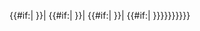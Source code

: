<includeonly><span style="white-space: nowrap;">{{#if:{{{3|}}}|
{{coord|{{{1|0}}}|{{{2|0}}}|{{{3|0}}}|{{{4|N}}}|{{{5|0}}}|{{{6|0}}}|{{{7|0}}}|{{{8|E}}}|{{{9|type:other}}}|format={{{format|dms}}}|display={{#if:{{{title|}}}|inline,title|inline}} }}| {{#if:{{{2|}}}|
{{coord|{{{1|0}}}|{{{2|0}}}|{{{4|N}}}|{{{5|0}}}|{{{6|0}}}|{{{8|E}}}|{{{9|type:other}}}|format={{{format|dms}}}|display={{#if:{{{title|}}}|inline,title|inline}}}}| {{#if:{{{4|}}}| 
{{coord|{{{1|0}}}|{{{4|N}}}|{{{5|0}}}|{{{8|E}}}|{{{9|type:other}}}|format={{{format|dec}}}|display={{#if:{{{title|}}}|inline,title|inline}}}}| {{#if:{{{1|}}}|
{{coord|{{{1|0}}}|{{{5|0}}}|{{{9|type:other}}}|format={{{format|dec}}}|display={{#if:{{{title|}}}|inline,title|inline}}}}}}}}}}}}</span></includeonly><noinclude>

{{documentation}}
</noinclude>